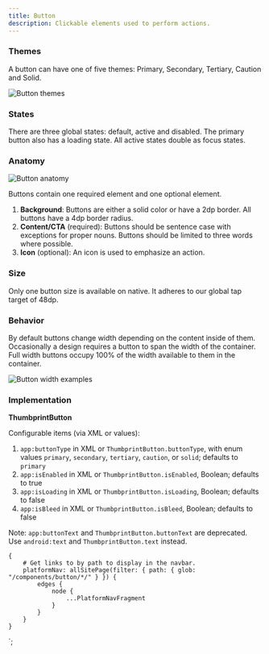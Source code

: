 ```yaml
---
title: Button
description: Clickable elements used to perform actions.
---
```



<ComponentHeader data={props.data} />

### Themes

A button can have one of five themes: Primary, Secondary, Tertiary, Caution and Solid.

![Button themes](/img/button_states.png 'Button themes')

### States

There are three global states: default, active and disabled. The primary button also has a loading state. All active states double as focus states.

### Anatomy

![Button anatomy](/img/button_anatomy.png 'Button anatomy')

Buttons contain one required element and one optional element.

1. **Background**: Buttons are either a solid color or have a 2dp border. All buttons have a 4dp border radius.
2. **Content/CTA** (required): Buttons should be sentence case with exceptions for proper nouns. Buttons should be limited to three words where possible.
3. **Icon** (optional): An icon is used to emphasize an action.

### Size

Only one button size is available on native. It adheres to our global tap target of 48dp.

### Behavior

By default buttons change width depending on the content inside of them. Occasionally a design requires a button to span the width of the container. Full width buttons occupy 100% of the width available to them in the container.

![Button width examples](/img/button_widths.png 'Button width examples')

### Implementation

**ThumbprintButton**

Configurable items (via XML or values):

1. `app:buttonType` in XML or `ThumbprintButton.buttonType`, with enum values `primary`, `secondary`, `tertiary`, `caution`, or `solid`; defaults to `primary`
2. `app:isEnabled` in XML or `ThumbprintButton.isEnabled`, Boolean; defaults to true
3. `app:isLoading` in XML or `ThumbprintButton.isLoading`, Boolean; defaults to false
4. `app:isBleed` in XML or `ThumbprintButton.isBleed`, Boolean; defaults to false

Note: `app:buttonText` and `ThumbprintButton.buttonText` are deprecated. Use `android:text` and `ThumbprintButton.text` instead.

    {
        # Get links to by path to display in the navbar.
        platformNav: allSitePage(filter: { path: { glob: "/components/button/*/" } }) {
            edges {
                node {
                    ...PlatformNavFragment
                }
            }
        }
    }
`;
